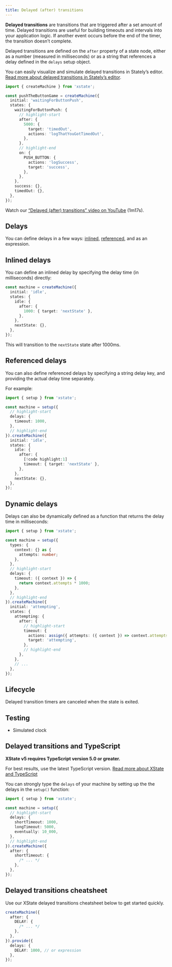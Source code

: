 ```yaml
---
title: Delayed (after) transitions
---
```


**Delayed transitions** are transitions that are triggered after a set amount of time. Delayed transitions are useful for building timeouts and intervals into your application logic. If another event occurs before the end of the timer, the transition doesn’t complete.

Delayed transitions are defined on the `after` property of a state node, either as a number (measured in milliseconds) or as a string that references a delay defined in the `delays` setup object.

<Callout>

You can easily visualize and simulate delayed transitions in Stately’s editor. [Read more about delayed transitions in Stately’s editor](/docs/editor-states-and-transitions/#delayed-after-transitions).

</Callout>

```ts
import { createMachine } from 'xstate';

const pushTheButtonGame = createMachine({
  initial: 'waitingForButtonPush',
  states: {
    waitingForButtonPush: {
      // highlight-start
      after: {
        5000: {
          target: 'timedOut',
          actions: 'logThatYouGotTimedOut',
        },
      },
      // highlight-end
      on: {
        PUSH_BUTTON: {
          actions: 'logSuccess',
          target: 'success',
        },
      },
    },
    success: {},
    timedOut: {},
  },
});
```

<EmbedMachine
  embedURL="https://stately.ai/registry/editor/embed/c447d996-cef1-421d-a422-8be695668764?mode=design&machineId=78c59862-fc40-4b1e-8f9c-42f1b2ddc410"
  title="Push the button game"
/>

<Callout>

Watch our [“Delayed (after) transitions” video on YouTube](https://www.youtube.com/watch?v=5RE_eazRhrw&list=PLvWgkXBB3dd4I_l-djWVU2UGPyBgKfnTQ&index=12) (1m17s).

</Callout>

## Delays

You can define delays in a few ways: [inlined](#inlined-delays), [referenced](#referenced-delays), and as an expression.

## Inlined delays

You can define an inlined delay by specifying the delay time (in milliseconds) directly:

```ts
const machine = createMachine({
  initial: 'idle',
  states: {
    idle: {
      after: {
        1000: { target: 'nextState' },
      },
    },
    nextState: {},
  },
});
```

This will transition to the `nextState` state after 1000ms.

## Referenced delays

You can also define referenced delays by specifying a string delay key, and providing the actual delay time separately.

For example:

```ts
import { setup } from 'xstate';

const machine = setup({
  // highlight-start
  delays: {
    timeout: 1000,
  },
  // highlight-end
}).createMachine({
  initial: 'idle',
  states: {
    idle: {
      after: {
        [!code highlight:1]
        timeout: { target: 'nextState' },
      },
    },
    nextState: {},
  },
});
```

## Dynamic delays

Delays can also be dynamically defined as a function that returns the delay time in milliseconds:

```ts
import { setup } from 'xstate';

const machine = setup({
  types: {
    context: {} as {
      attempts: number;
    },
  },
  // highlight-start
  delays: {
    timeout: ({ context }) => {
      return context.attempts * 1000;
    },
  },
  // highlight-end
}).createMachine({
  initial: 'attempting',
  states: {
    attempting: {
      after: {
        // highlight-start
        timeout: {
          actions: assign({ attempts: ({ context }) => context.attempts + 1 }),
          target: 'attempting',
        },
        // highlight-end
      },
    },
    // ...
  },
});
```

## Lifecycle

Delayed transition timers are canceled when the state is exited.

## Testing

- Simulated clock

## Delayed transitions and TypeScript

<Callout>

**XState v5 requires TypeScript version 5.0 or greater.**

For best results, use the latest TypeScript version. [Read more about XState and TypeScript](typescript.mdx)

</Callout>

You can strongly type the `delays` of your machine by setting up the the delays in the `setup()` function:

```ts
import { setup } from 'xstate';

const machine = setup({
  // highlight-start
  delays: {
    shortTimeout: 1000,
    longTimeout: 5000,
    eventually: 10_000,
  },
  // highlight-end
}).createMachine({
  after: {
    shortTimeout: {
      /* ... */
    },
  },
});
```

## Delayed transitions cheatsheet

Use our XState delayed transitions cheatsheet below to get started quickly.

```ts
createMachine({
  after: {
    DELAY: {
      /* ... */
    },
  },
}).provide({
  delays: {
    DELAY: 1000, // or expression
  },
});
```
